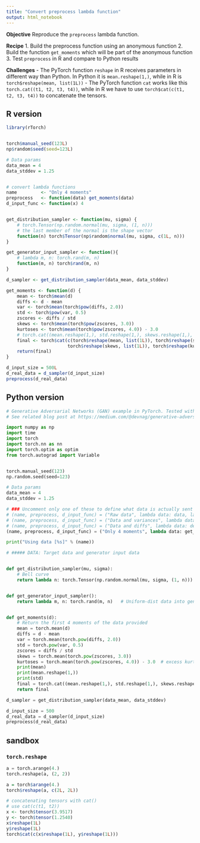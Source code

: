 ```yaml
---
title: "Convert preprocess lambda function"
output: html_notebook
---
```


__Objective__
Reproduce the `preprocess` lambda function.

**Recipe**
1. Build the preprocess function using an anonymous function
2. Build the function `get_moments` which will be part of the anonymous function
3. Test `preprocess` in R and compare to Python results

**Challenges**
- The PyTorch function `reshape` in R receives parameters in different way than Python. In Python it is `mean.reshape(1,)`, while in R is `torch$reshape(mean, list(1L))`
- The PyTorch function `cat` works like this `torch.cat((t1, t2, t3, t4))`, while in R we have to use `torch$cat(c(t1, t2, t3, t4))` to concatenate the tensors.

## R version

```r
library(rTorch)


torch$manual_seed(123L)
np$random$seed(seed=123L)

# Data params
data_mean = 4
data_stddev = 1.25


# convert lambda functions
name         <- "Only 4 moments"
preprocess   <- function(data) get_moments(data)
d_input_func <- function(x) 4


get_distribution_sampler <- function(mu, sigma) {
    # torch.Tensor(np.random.normal(mu, sigma, (1, n)))
    # the last member of the normal is the shape vector
    function(n) torch$Tensor(np$random$normal(mu, sigma, c(1L, n)))
}

get_generator_input_sampler <- function(){
    # lambda m, n: torch.rand(m, n) 
    function(m, n) torch$rand(m, n)
}

d_sampler <- get_distribution_sampler(data_mean, data_stddev)

get_moments <- function(d) {
    mean <- torch$mean(d)
    diffs <- d - mean
    var <- torch$mean(torch$pow(diffs, 2.0))
    std <- torch$pow(var, 0.5)
    zscores <- diffs / std
    skews <- torch$mean(torch$pow(zscores, 3.0))
    kurtoses <- torch$mean(torch$pow(zscores, 4.0)) - 3.0
    # torch.cat((mean.reshape(1,), std.reshape(1,), skews.reshape(1,), kurtoses.reshape(1,)))
    final <- torch$cat(c(torch$reshape(mean, list(1L)), torch$reshape(std, list(1L)),
                       torch$reshape(skews, list(1L)), torch$reshape(kurtoses, list(1L))))
    return(final)    
}

d_input_size = 500L
d_real_data = d_sampler(d_input_size)
preprocess(d_real_data)
```


## Python version

```python
# Generative Adversarial Networks (GAN) example in PyTorch. Tested with PyTorch 0.4.1, Python 3.6.7 (Nov 2018)
# See related blog post at https://medium.com/@devnag/generative-adversarial-networks-gans-in-50-lines-of-code-pytorch-e81b79659e3f#.sch4xgsa9

import numpy as np
import time
import torch
import torch.nn as nn
import torch.optim as optim
from torch.autograd import Variable


torch.manual_seed(123)
np.random.seed(seed=123)

# Data params
data_mean = 4
data_stddev = 1.25

# ### Uncomment only one of these to define what data is actually sent to the Discriminator
# (name, preprocess, d_input_func) = ("Raw data", lambda data: data, lambda x: x)
# (name, preprocess, d_input_func) = ("Data and variances", lambda data: decorate_with_diffs(data, 2.0), lambda x: x * 2)
# (name, preprocess, d_input_func) = ("Data and diffs", lambda data: decorate_with_diffs(data, 1.0), lambda x: x * 2)
(name, preprocess, d_input_func) = ("Only 4 moments", lambda data: get_moments(data), lambda x: 4)

print("Using data [%s]" % (name))

# ##### DATA: Target data and generator input data


def get_distribution_sampler(mu, sigma):
    # Bell curve
    return lambda n: torch.Tensor(np.random.normal(mu, sigma, (1, n)))  # Gaussian


def get_generator_input_sampler():
    return lambda m, n: torch.rand(m, n)   # Uniform-dist data into generator, _NOT_ Gaussian


def get_moments(d):
    # Return the first 4 moments of the data provided
    mean = torch.mean(d)
    diffs = d - mean
    var = torch.mean(torch.pow(diffs, 2.0))
    std = torch.pow(var, 0.5)
    zscores = diffs / std
    skews = torch.mean(torch.pow(zscores, 3.0))
    kurtoses = torch.mean(torch.pow(zscores, 4.0)) - 3.0  # excess kurtosis, should be 0 for Gaussian
    print(mean)
    print(mean.reshape(1,))
    print(std)
    final = torch.cat((mean.reshape(1,), std.reshape(1,), skews.reshape(1,), kurtoses.reshape(1,)))
    return final
```

```python
d_sampler = get_distribution_sampler(data_mean, data_stddev)

d_input_size = 500
d_real_data = d_sampler(d_input_size)
preprocess(d_real_data)
```



## sandbox

### `torch.reshape`

```python
a = torch.arange(4.)
torch.reshape(a, (2, 2))
```

```r
a = torch$arange(4.)
torch$reshape(a, c(2L, 2L))
```

```r
# concatenating tensors with cat()
# use cat(c(t1, t2))
x <- torch$tensor(3.9517)
y <- torch$tensor(1.2540)
x$reshape(1L)
y$reshape(1L)
torch$cat(c(x$reshape(1L), y$reshape(1L)))
```

